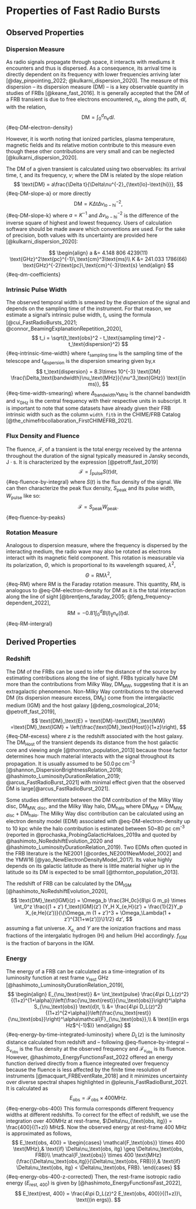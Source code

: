 # Properties of Fast Radio Bursts {#sec-properties}

## Observed Properties

### Dispersion Measure {#sec-prop-dm}

As radio signals propagate through space, it interacts with mediums it encounters and thus is dispersed.
As a consequence, its arrival time is directly dependent on its frequency with lower frequencies arriving later [@day_pinpointing_2022; @kulkarni_dispersion_2020].
The measure of this dispersion – its dispersion measure (DM) – is a key observable quantity in studies of FRBs [@keane_fast_2016].
It is generally accepted that the DM of a FRB transient is due to free electrons encountered, $n_e$, along the path, $\text{d}l$, with the relation,
$$
\text{DM} = \int_0^d n_e \text{d}l.
$$ {#eq-DM-electron-density}

However, it is worth noting that ionized particles, plasma temperature, magnetic fields and its relative motion contribute to this measure even though these other contributions are very small and can be neglected [@kulkarni_dispersion_2020].

The DM of a given transient is calculated using two observables: its arrival time, $t$, and its frequency, $\nu$; where the DM is related by the slope relation
$$
\text{DM} = a\frac{\Delta t}{\Delta\nu^{-2}_{\text{lo}-\text{hi}}},
$$ {#eq-DM-slope-a}
or more directly
$$
\text{DM} = K\Delta t\Delta\nu^{-2}_{\text{lo}-\text{hi}},
$$ {#eq-DM-slope-k}
where $a=K^{-1}$ and $\Delta\nu^{-2}_{\text{lo}-\text{hi}}$ is the difference of the inverse square of highest and lowest frequency.
Users of calculation software should be made aware which conventions are used.
For the sake of precision, both values with its uncertainty are provided here [@kulkarni_dispersion_2020]:

$$
\begin{align}
a &= 4.148 806 4239(11) \text{GHz}^2\text{pc}^{-1}\,\text{cm}^3\text{ms}\\
K &= 241.033 1786(66)  \text{GHz}^{-2}\text{pc}\,\text{cm}^{-3}\text{s}
\end{align}
$${#eq-dm-coefficients}

### Intrinsic Pulse Width

The observed temporal width is smeared by the dispersion of the signal and depends on the sampling time of the instrument. For that reason, we estimate a signal's intrinsic pulse width, $t_i$, using the formula [@cui_FastRadioBursts_2021; @connor_BeamingExplanationRepetition_2020],
$$
t_i = \sqrt{t_\text{obs}^2 - t_\text{sampling time}^2 - t_\text{dispersion}^2}
$${#eq-intrinsic-time-width}
where $t_\text{sampling time}$ is the sampling time of the telescope and $t_\text{dispersion}$ is the dispersion smearing given by,x
$$
t_\text{dispersion} = 8.3\times 10^{-3} \text{DM} \frac{\Delta_\text{bandwidth}\nu_\text{MHz}}{\nu^3_\text{GHz}} \text{(in ms)},
$${#eq-time-width-smearing}
where $\Delta_\text{bandwidth}\nu_\text{MHz}$ is the channel bandwidth and $\nu_\text{GHz}$ is the central frequency with their respective units in subscript.
It is important to note that some datasets have already given their FRB intrinsic width such as the column `width_fitb` in the CHIME/FRB Catalog [@the_chimefrbcollaboration_FirstCHIMEFRB_2021].

### Flux Density and Fluence

The fluence, $\mathcal{F}$, of a transient is the total energy received by the antenna throughout the duration of the signal typically measured in Jansky seconds, $\text{J}\cdot\text{s}$.
It is characterized by the expression [@petroff_fast_2019]
$$
\mathcal{F} = \int_\text{pulse} S(t) \text{d}t,
$$ {#eq-fluence-by-integral}
where $S(t)$ is the flux density of the signal. 
We can then characterize the peak flux density, $S_\text{peak}$ and its pulse width, $W_\text{pulse}$ like so:
$$
\mathcal{F} = S_\text{peak} W_\text{peak}.
$$ {#eq-fluence-by-peaks}

###	Rotation Measure
Analogous to dispersion measure, where the frequency is dispersed by the interacting medium, the radio wave may also be rotated as electrons interact with its magnetic field component.
This rotation is measurable via its polarization, $\Theta$, which is proportional to its wavelength squared, $\lambda^2$,
$$
\Theta = \text{RM} \lambda^2,
$$ {#eq-RM}
where RM is the Faraday rotation measure.
This quantity, RM, is analogous to @eq-DM-electron-density for DM as it is the total interaction along the line of sight [@brentjens_faraday_2005; @feng_frequency-dependent_2022],
$$
\text{RM} = -0.81\int_0^d B(l)_\parallel n_e(l) \text{d}l.
$$ {#eq-RM-intergral}

## Derived Properties
<!-- ### Luminosity -->
<!-- TODO: Isi -->

### Redshift
The DM of the FRBs can be used to infer the distance of the source by estimating contributions along the line of sight.
FRBs typically have DM more than the contributions from Milky Way, $\text{DM}_\text{MW}$, suggesting that it is an extragalactic phenomenon.
Non-Milky Way contributions to the observed DM (its dispersion measure excess, $\text{DM}_\text{E}$) come from the intergalactic medium (IGM) and the host galaxy [@deng_cosmological_2014; @petroff_fast_2019],
$$
\text{DM}_\text{E} = \text{DM}-\text{DM}_\text{MW} =\text{DM}_\text{IGM} + \left(\frac{\text{DM}_\text{Host}}{1+z}\right),
$$ {#eq-DM-excess}
where $z$ is the redshift associated with the host galaxy. 
The $\text{DM}_\text{Host}$ of the transient depends its distance from the host galactic core and viewing angle [@thornton_population_2013] because those factor determines how much material interacts with the signal throughout its propagation.
It is usually assumed to be $50.0\,\text{pc}\,\text{cm}^{-3}$ [@shannon_DispersionBrightnessRelation_2018; @hashimoto_LuminosityDurationRelation_2019; @arcus_FastRadioBurst_2021] with minimal effect given that the observed DM is large[@arcus_FastRadioBurst_2021].

Some studies differentiate between the DM contribution of the Milky Way disc, $\text{DM}_\text{MW, disc}$, and the Milky Way halo, $\text{DM}_\text{halo}$ where $\text{DM}_\text{MW} = \text{DM}_\text{MW, disc} + \text{DM}_\text{halo}$.
The Milky Way disc contribution can be calculated using an electron density model (EDM) associated with @eq-DM-electron-density up to 10 kpc while the halo contribution is estimated between 50~80 pc cm^-3^ (reported in @prochaska_ProbingGalacticHaloes_2019a and quoted by @hashimoto_NoRedshiftEvolution_2020 and @hashimoto_LuminosityDurationRelation_2019).
Two EDMs often quoted in the FRB literature is the NE2001 [@cordes_NE2001NewModel_2002] and the YMW16 [@yao_NewElectronDensityModel_2017].
Its value highly depends on its galactic latitude as there is little material higher up in the latitude so its DM is expected to be small [@thornton_population_2013].

The redshift of FRB can be calculated by the $\text{DM}_\text{IGM}$ [@hashimoto_NoRedshiftEvolution_2020],
$$
\text{DM}_\text{IGM}(z) = \Omega_b \frac{3H_0c}{8\pi G m_p}
    \times \int_0^z \frac{(1 + z′) f_\text{IGM}(z′) (Y_H X_{e,H}(z′) + \frac{1}{2}Y_p X_{e,He}(z′))}{\{\Omega_m (1 + z′)^3 + \Omega_\Lambda(1 + z′)^{3[1+w(z′)]}\}1/2} dz′,
$$
assuming a flat universe. 
$X_{e,}$ and $Y$ are the ionization fractions and mass fractions of the intergalatic hydrogen (H) and helium (He) accordingly.
$f_\text{IGM}$ is the fraction of baryons in the IGM.

<!-- TODO: Isi
### Luminosity Distance

$D_L(z) = (1+z) D_M$ (line of sight co-moving distance) TODO: Rujuk @macquart_FRBEventRate_2018

TODO: Isi

### Brightness Temperature

TODO: Isi  -->


### Energy

The energy of a FRB can be calculated as a time-integration of its luminosity function at rest frame $\nu_\text{rest}$ GHz [@hashimoto_LuminosityDurationRelation_2019],
$$
\begin{align}
E_{\nu_\text{rest}} 
&= \int_\text{pulse} \frac{4\pi D_L(z)^2}{(1+z)^{1+\alpha}}\left(\frac{\nu_\text{rest}}{\nu_\text{obs}}\right)^\alpha S_{\nu_\text{obs}} \text{d}t, \\
&= \frac{4\pi D_L(z)^2}{(1+z)^{2+\alpha}}\left(\frac{\nu_\text{rest}}{\nu_\text{obs}}\right)^\alpha\mathcal{F}_{\nu_\text{obs}},\\
& \text{(in ergs Hz$^{-1}$)}
\end{align}
$$ {#eq-energy-by-time-integrated-luminosity}
where $D_L(z)$ is the luminosity distance calculated from redshift and -- following @eq-fluence-by-integral -- $S_\nu_\text{obs}$ is the flux density at the observed frequency and $\mathcal{F}_\nu_\text{obs}$ is its fluence.
However, @hashimoto_EnergyFunctionsFast_2022 offered an energy function derived directly from a fluence integreated over frequency because the fluence is less affected by the finite time resolution of instruments [@macquart_FRBEventRate_2018] and it minimizes uncertainty over diverse spectral shapes highlighted in @pleunis_FastRadioBurst_2021. It is calculated as
$$
E_\text{obs} = \mathcal{F}_\text{obs} \times 400\text{MHz}.
$${#eq-energy-obs-400}
This formula corresponds different frequency widths at different redshifts. 
To correct for the effect of redshift, we use the integration over 400MHz at rest-frame, $\Delta\nu_{\text{obs, itg}} = \frac{400}{(1+z)} MHz$.
Now the observed energy at rest-frame 400 MHz is approximated as follows,
$$
E_\text{obs, 400} = 
\begin{cases}
\mathcal{F_\text{obs}} \times 400 \text{MHz},& \text{if} \Delta\nu_\text{obs, itg} \geq \Delta\nu_\text{obs, FRB}\\
\mathcal{F_\text{obs}} \times 400 \text{MHz} (\frac{\Delta\nu_\text{obs,itg}}{\Delta\nu_\text{obs, FRB}}),& \text{if} \Delta\nu_\text{obs, itg} < \Delta\nu_\text{obs, FRB}.
\end{cases}
$${#eq-energy-obs-400-z-corrected}
Then, the rest-frame isotropic radio energy ($E_\text{rest, 400}$) is given by [@hashimoto_EnergyFunctionsFast_2022],
$$
E_\text{rest, 400} = \frac{4\pi D_L(z)^2 E_\text{obs, 400}}{(1+z)}\, \text{(in ergs)}.
$$